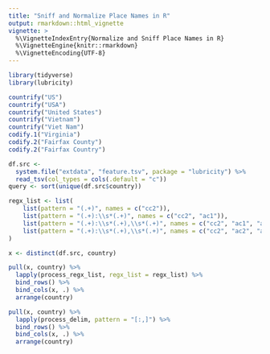 ```yaml
---
title: "Sniff and Normalize Place Names in R"
output: rmarkdown::html_vignette
vignette: >
  %\VignetteIndexEntry{Normalize and Sniff Place Names in R}
  %\VignetteEngine{knitr::rmarkdown}
  %\VignetteEncoding{UTF-8}
---
```


```r
library(tidyverse)
library(lubricity)
```

```r
countrify("US")
countrify("USA")
countrify("United States")
countrify("Vietnam")
countrify("Viet Nam")
codify.1("Virginia")
codify.2("Fairfax County")
codify.2("Fairfax Country")
```

```r
df.src <- 
  system.file("extdata", "feature.tsv", package = "lubricity") %>%
  read_tsv(col_types = cols(.default = "c"))
query <- sort(unique(df.src$country))

regx_list <- list(
    list(pattern = "(.+)", names = c("cc2")),
    list(pattern = "(.+):\\s*(.+)", names = c("cc2", "ac1")),
    list(pattern = "(.+):\\s*(.+),\\s*(.+)", names = c("cc2", "ac1", "ac2")),
    list(pattern = "(.+):\\s*(.+),\\s*(.+)", names = c("cc2", "ac2", "ac1"))
)

x <- distinct(df.src, country)

pull(x, country) %>%
  lapply(process_regx_list, regx_list = regx_list) %>%
  bind_rows() %>%
  bind_cols(x, .) %>%
  arrange(country)
```

```r
pull(x, country) %>%
  lapply(process_delim, pattern = "[:,]") %>%
  bind_rows() %>%
  bind_cols(x, .) %>%
  arrange(country)
```
